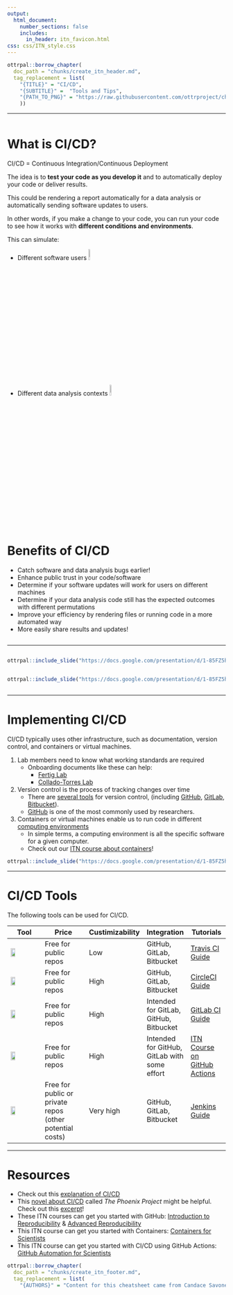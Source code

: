 ```yaml
---
output:
  html_document:
    number_sections: false
    includes:
      in_header: itn_favicon.html
css: css/ITN_style.css
---
```


```r
ottrpal::borrow_chapter(
  doc_path = "chunks/create_itn_header.md",
  tag_replacement = list(
    "{TITLE}" = "CI/CD", 
    "{SUBTITLE}" =  "Tools and Tips",
    "{PATH_TO_PNG}" = "https://raw.githubusercontent.com/ottrproject/cheatsheets/refs/heads/main/pngs/cicd.png"
    ))
```

<hr>



<div class="row">
<div class="column">
# What is CI/CD?

CI/CD = Continuous Integration/Continuous Deployment

The idea is to **test your code as you develop it** and to automatically deploy your code or deliver results. 

This could be rendering a report automatically for a data analysis or automatically sending software updates to users.

In other words, if you make a change to your code, you can run your code to see how it works with **different conditions and environments**.

This can simulate:

- Different software users <img src="https://www.iconpacks.net/icons/1/free-icon-user-group-296.png" width = 8%>
- Different data analysis contexts <img src="https://www.iconpacks.net/icons/4/free-icon-laptop-settings-12589.png" width = 8%>



</div>

<div class="column">

# Benefits of CI/CD

- Catch software and data analysis bugs earlier!
- Enhance public trust in your code/software
- Determine if your software updates will work for users on different machines
- Determine if your data analysis code still has the expected outcomes with different permutations
- Improve your efficiency by rendering files or running code in a more automated way
- More easily share results and updates!

</div>

</div>

<hr>

<div class="row">
<div class="column">
```r
ottrpal::include_slide("https://docs.google.com/presentation/d/1-85FZ5hpKKXdqq0bnWPNKO6Mkb9IzSr6N4Je9Y3S_6g/edit?slide=id.g35279513746_0_2350#slide=id.g35279513746_0_2350")
```
</div>
<div class="column">
```r
ottrpal::include_slide("https://docs.google.com/presentation/d/1-85FZ5hpKKXdqq0bnWPNKO6Mkb9IzSr6N4Je9Y3S_6g/edit?slide=id.g35279513746_0_2381#slide=id.g35279513746_0_2381")
```

</div>

</div>

<hr>

# Implementing CI/CD

CI/CD typically uses other infrastructure, such as documentation, version control, and containers or virtual machines.

1) Lab members need to know what working standards are required
    - Onboarding documents like these can help: 
      - [Fertig Lab](https://fertiglab.github.io/onboarding/)
      - [Collado-Torres Lab](https://lcolladotor.github.io/bioc_team_ds/onboarding.html)

2) Version control is the process of tracking changes over time
    - There are [several tools](https://icubetechnolabs.com/github-vs-gitlab-vs-bitbucket-which-version-control-system-is-right-for-you/) for version control, (including [GitHub](https://github.com/), [GitLab](https://about.gitlab.com/topics/version-control/), [Bitbucket](https://bitbucket.org/product/version-control-software)).
    - [GitHub](https://github.com/) is one of the most commonly used by researchers.

3) Containers or virtual machines enable us to run code in different [computing environments](https://hutchdatascience.org/Containers_for_Scientists/02-why-containers.html)
    - In simple terms, a computing environment is all the specific software for a given computer. 
    - Check out our [ITN course about containers](https://hutchdatascience.org/ITN_course_search/Containers_for_Scientists_coursePage.html)!
  
  
```r
ottrpal::include_slide("https://docs.google.com/presentation/d/1-85FZ5hpKKXdqq0bnWPNKO6Mkb9IzSr6N4Je9Y3S_6g/edit?slide=id.g35279513746_0_188#slide=id.g35279513746_0_188")
```
<hr>
  
# CI/CD Tools

The following tools can be used for CI/CD.

<div class = myStyle>
|Tool|Price| Custimizability|Integration|Tutorials|
|----|-----|-----|----|----|
|<a href="https://www.travis-ci.com/"> <img src="css/images/travisci.png"  height = 40%> </a> | Free for public repos| Low|GitHub, GitLab, Bitbucket| [Travis CI Guide](https://docs.travis-ci.com/user/for-beginners/)|
|<a href="https://circleci.com/"><img src="css/images/circleci.png" height = 40%> </a>| Free for public repos | High|GitHub, GitLab, Bitbucket|[CircleCI Guide](https://circleci.com/docs/getting-started/) |
|<a href="https://docs.gitlab.com/ci//"><img src="css/images/gitlab.png" height = 40%> </a>| Free for public repos| High|Intended for GitLab, GitHub, Bitbucket|[GitLab CI Guide](https://docs.gitlab.com/ci/) |
|<a href="https://github.blog/enterprise-software/ci-cd/build-ci-cd-pipeline-github-actions-four-steps/"><img
src="css/images/githubactions.png" height = 40%> </a>| Free for public repos| High|Intended for GitHub, GitLab with some effort|[ITN Course on GitHub Actions](https://hutchdatascience.org/ITN_course_search/GitHub_Automation_for_Scientists_coursePage.html) |
|<a href="https://www.jenkins.io/"><img src="css/images/jenkins.png" height = 40%> </a>|Free for public or private repos (other potential costs)| Very high|GitHub, GitLab, Bitbucket|[Jenkins Guide](https://www.jenkins.io/doc/pipeline/tour/getting-started/)
</div>

<hr>

# Resources

- Check out this [explanation of CI/CD](https://circleci.com/blog/what-is-a-ci-cd-pipeline/)
- This [novel about CI/CD](https://itrevolution.com/product/the-phoenix-project/) called _The Phoenix Project_ might be helpful. Check out this [excerpt](https://itrevolution.com/wp-content/uploads/2022/06/TPP5_excerpt.pdf)!
- These ITN courses can get you started with GitHub: 
[Introduction to Reproducibility](https://hutchdatascience.org/ITN_course_search/Reproducibility_in_Cancer_Informatics_coursePage.html)
 & [Advanced Reproducibility](https://hutchdatascience.org/ITN_course_search/Adv_Reproducibility_in_Cancer_Informatics_coursePage.html)
- This ITN course can get you started with Containers:
[Containers for Scientists](https://hutchdatascience.org/ITN_course_search/Containers_for_Scientists_coursePage.html)
- This ITN course can get you started with CI/CD using GitHub Actions: [GitHub Automation for Scientists](https://hutchdatascience.org/ITN_course_search/GitHub_Automation_for_Scientists_coursePage.html) 



```r
ottrpal::borrow_chapter(
  doc_path = "chunks/create_itn_footer.md",
  tag_replacement = list(
    "{AUTHORS}" = "Content for this cheatsheet came from Candace Savonen and Carrie Wright. It was summarized and formatted by Carrie Wright and reviewed by Kate Isaac. Icons from https://www.iconpacks.net. The cheatsheet was also inspired by a discussion that involved the ITCR OPEN community (https://www.itcrtraining.org/open)."))
```

